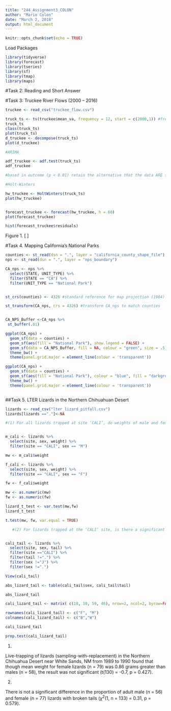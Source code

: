```yaml
---
title: "244_Assignment3_COLON"
author: "Mario Colon"
date: "March 2, 2018"
output: html_document
---
```


```r
knitr::opts_chunk$set(echo = TRUE)
```

Load Packages

```r

library(tidyverse)
library(forecast)
library(tseries)
library(sf)
library(tmap)
library(maps)

```


#Task 2: Reading and Short Answer

#Task 3: Truckee River Flows (2000 – 2016)

```r

truckee <- read_csv("truckee_flow.csv")

truck_ts <- ts(truckee$mean_va, frequency = 12, start = c(2000,1)) #frequency = 12 means months/year
truck_ts
class(truck_ts)
plot(truck_ts)
d_truckee <- decompose(truck_ts)
plot(d_truckee)

#ARIMA

adf_truckee <- adf.test(truck_ts)
adf_truckee

#based in outcome (p < 0.01) retain the alternative that the data ARE stationary

#Holt-Winters

hw_truckee <- HoltWinters(truck_ts) 
plot(hw_truckee)


forecast_truckee <- forecast(hw_truckee, h = 60) 
plot(forecast_truckee)

hist(forecast_truckee$residuals)

```
Figure 1. [ ]


#Task 4. Mapping California’s National Parks

```r

counties <- st_read(dsn = ".", layer = "california_county_shape_file")
nps <- st_read(dsn = ".", layer = "nps_boundary")

CA_nps <- nps %>% 
  select(STATE, UNIT_TYPE) %>% 
  filter(STATE == "CA") %>% 
  filter(UNIT_TYPE == "National Park")


st_crs(counties) <- 4326 #standard reference for map projection (1984)

st_transform(CA_nps, crs = 4326) #transform CA_nps to match counties 


CA_NPS_Buffer <-CA_nps %>%
 st_buffer(.01)

ggplot(CA_nps) +
  geom_sf(data = counties) +
  geom_sf(aes(fill = "National Park"), show.legend = FALSE) +
  geom_sf(data = CA_NPS_Buffer, fill = NA, colour = "green", size = .5) +
  theme_bw() +
  theme(panel.grid.major = element_line(colour = 'transparent'))

ggplot(CA_nps) +
  geom_sf(data = counties) +
  geom_sf(aes(fill = "National Park"), colour = "blue", fill = "darkgreen") +
  theme_bw() +
  theme(panel.grid.major = element_line(colour = 'transparent'))



```

##Task 5. LTER Lizards in the Northern Chihuahuan Desert

```r

lizards <- read_csv("lter_lizard_pitfall.csv")
lizards[lizards =="."]<-NA

#(1) For all lizards trapped at site ‘CALI’, do weights of male and female adult lizards differ significantly?


m_cali <- lizards %>% 
  select(site, sex, weight) %>% 
  filter(site == "CALI", sex == "M")

mw <- m_cali$weight

f_cali <- lizards %>% 
  select(site, sex, weight) %>% 
  filter(site == "CALI", sex == "F")

fw <- f_cali$weight

mw <- as.numeric(mw)
fw <- as.numeric(fw)

lizard_t_test <- var.test(mw,fw)
lizard_t_test

t.test(mw, fw, var.equal = TRUE)

   #(2) For lizards trapped at the ‘CALI’ site, is there a significant difference in the proportion of adult male and female lizards with broken tails?


cali_tail <- lizards %>% 
  select(site, sex, tail) %>% 
  filter(site =="CALI") %>%
  filter(tail !=".") %>% 
  filter(sex !="J") %>% 
  filter(sex !=".")

View(cali_tail)

abs_lizard_tail <- table(cali_tail$sex, cali_tail$tail)

abs_lizard_tail

cali_lizard_tail <- matrix( c(18, 10, 59, 46), nrow=2, ncol=2, byrow=FALSE)

rownames(cali_lizard_tail) <- c("F", "M")
colnames(cali_lizard_tail) <- c("B","W")

cali_lizard_tail

prop.test(cali_lizard_tail)


```

(1)

Live-trapping of lizards (sampling-with-replacement) in the Northern Chihuahua Desert near White Sands, NM from 1989 to 1990 found that though mean weight for female lizards (n = 79) was 0.86 grams greater than males (n = 58), the result was not significant (t(130) = -0.7, p = 0.427).

(2)

There is not a significant difference in the proportion of adult male (n = 56) and female (n = 77) lizards with broken tails ($\chi$^2^(1, n = 133) = 0.31, p = 0.579).